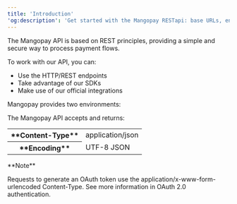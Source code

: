 ```yaml
---
title: 'Introduction'
'og:description': 'Get started with the Mangopay RESTapi: base URLs, environments, content type, and encoding.'
---
```


The Mangopay API is based on REST principles, providing a simple and secure way to process payment flows.  

To work with our API, you can:  
- Use the HTTP/REST endpoints  
- Take advantage of our SDKs  
- Make use of our official integrations  

Mangopay provides two environments:  

The Mangopay API accepts and returns:

<table>
    <tbody>
        <tr>
            <th class="header">**Content-Type**</th>
            <td class="content">application/json</td>
        </tr>
        <tr>
            <th class="header">**Encoding**</th>
            <td class="content">UTF-8 JSON</td>
        </tr>
    </tbody>
</table>

<Note>  
**Note** 
  
Requests to generate an OAuth token use the application/x-www-form-urlencoded Content-Type. See more information in OAuth 2.0 authentication.  
</Note>